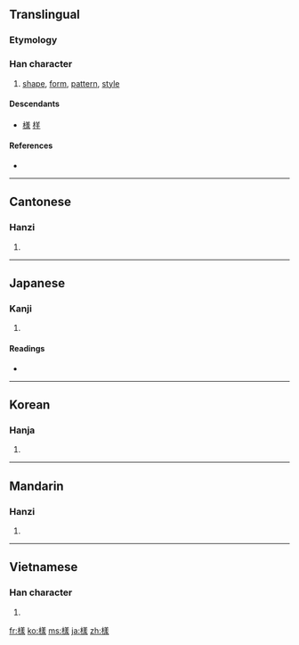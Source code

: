 {{also|样|様}}
==Translingual==
{{ja-forms|[[様]]|[[样]]|樣}}

===Etymology===
{{Han compound|木|羕|c1=s|c2=p|t1=wood|ls=psc}}

===Han character===
{{Han char|rn=75|rad=木|as=11|sn=15|four=4893<sub>2</sub>|canj=木廿土水 (DTGE)}}

# [[shape]], [[form]], [[pattern]], [[style]]

====Descendants====
* [[様]] [[样]]

====References====
* {{Han ref|kx=0551.050|dkj=15457|dj=0939.060|hdz=21284.070|uh=6A23|ud=27171|bh=BCCB|bd=48331}}

----

==Cantonese==

===Hanzi===
{{yue-hanzi|jyut=|y=yeung6|sim=样}}

# {{defn|Cantonese|sort=木11}}

----

==Japanese==

===Kanji===
{{ja-kanji|grade=|rs=木11}}

# {{defn|Japanese|sort=木11}}

====Readings====
* {{ja-readings|on=[[よう]] (yō) < [[やう]] (yau), [[しょう]] (shō)|kun=[[さま]] (sama), [[ざま]] (zama)}}

----

==Korean==

===Hanja===
{{ko-hanja|hangeul=[[양]], [[상]]|eumhun=모양|rv=yang, sang|mr=yang, sang|y=yang, sang}}

# {{defn|Korean|sort=木11}}

----

==Mandarin==

===Hanzi===
{{cmn-hanzi|sim=样|pin=[[yàng]] ([[yang4]])|wg=yang<sup>4</sup>}}

# {{defn|Mandarin|sort=木11}}

----

==Vietnamese==

===Han character===
{{vi-hantu|[[dạng]], [[dáng]], [[nhàng]]|rs=木11}}

# {{defn|Vietnamese|sort=木11}}

[[fr:樣]]
[[ko:樣]]
[[ms:樣]]
[[ja:樣]]
[[zh:樣]]